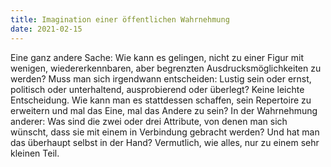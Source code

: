 ```yaml
---
title: Imagination einer öffentlichen Wahrnehmung
date: 2021-02-15
---
```

Eine ganz andere Sache: Wie kann es gelingen, nicht zu einer Figur mit wenigen, wiedererkennbaren, aber begrenzten Ausdrucksmöglichkeiten zu werden? Muss man sich irgendwann entscheiden: Lustig sein oder ernst, politisch oder unterhaltend, ausprobierend oder überlegt? Keine leichte Entscheidung. Wie kann man es stattdessen schaffen, sein Repertoire zu erweitern und mal das Eine, mal das Andere zu sein? In der Wahrnehmung anderer: Was sind die zwei oder drei Attribute, von denen man sich wünscht, dass sie mit einem in Verbindung gebracht werden? Und hat man das überhaupt selbst in der Hand? Vermutlich, wie alles, nur zu einem sehr kleinen Teil.